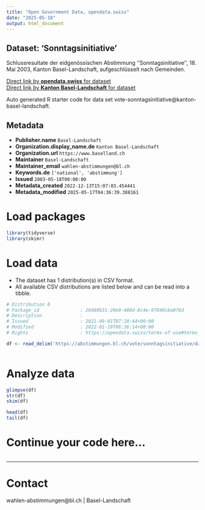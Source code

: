 ```yaml
---
title: "Open Government Data, opendata.swiss"
date: "2025-05-18"
output: html_document
---
```


## Dataset: 'Sonntagsinitiative'

Schlussresultate der eidgenössischen Abstimmung ''Sonntagsinitiative'', 18. Mai 2003, Kanton Basel-Landschaft, aufgeschlüsselt nach Gemeinden.

[Direct link by **opendata.swiss** for dataset](https://opendata.swiss/de/dataset/sonntagsinitiative)<br>
[Direct link by **Kanton Basel-Landschaft** for dataset](https://abstimmungen.bl.ch/vote/sonntagsinitiative/data)

Auto generated R starter code for data set vote-sonntagsinitiative@kanton-basel-landschaft.

## Metadata

- **Publisher.name** `Basel-Landschaft`
- **Organization.display_name.de** `Kanton Basel-Landschaft`
- **Organization.url** `https://www.baselland.ch`
- **Maintainer** `Basel-Landschaft`
- **Maintainer_email** `wahlen-abstimmungen@bl.ch`
- **Keywords.de** `['national', 'abstimmung']`
- **Issued** `2003-05-18T00:00:00`
- **Metadata_created** `2022-12-13T15:07:03.454441`
- **Metadata_modified** `2025-05-17T04:36:39.388161`


# Load packages

```r

library(tidyverse)
library(skimr)

```

# Load data

-   The dataset has 1 distribution(s) in CSV format.
-   All available CSV distributions are listed below and can be read into a tibble.

```r

# Distribution 0
# Package_id               : 26480b31-28e0-488d-8c4e-97840cba076d
# Description              : 
# Issued                   : 2021-09-01T07:20:44+00:00
# Modified                 : 2022-01-19T06:36:14+00:00
# Rights                   : https://opendata.swiss/terms-of-use#terms_by

df <- read_delim('https://abstimmungen.bl.ch/vote/sonntagsinitiative/data-csv')



```

# Analyze data

```r

glimpse(df)
str(df)
skim(df)

head(df)
tail(df)

```

# Continue your code here...

```r

```

------------------------------------------------------------------------

# Contact

wahlen-abstimmungen@bl.ch | Basel-Landschaft

